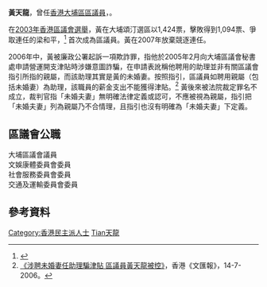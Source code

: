 '''黃天龍'''，曾任[[香港|香港]][[大埔區|大埔區]][[區議員|區議員]]，{{fact|是民主民權網絡成員|time=2008-06-20}}。

在[[2003年香港區議會選舉|2003年香港區議會選舉]]，黃在大埔頌汀選區以1,424票，擊敗得到1,094票、爭取連任的梁和平，<ref>{{cite web |url=http://www.elections.gov.hk/elections/dc2003/tc_chi/result/result_tp.html |title=存档副本 |accessdate=2008-06-20 |deadurl=yes |archiveurl=https://web.archive.org/web/20080307224835/http://www.elections.gov.hk/elections/dc2003/tc_chi/result/result_tp.html |archivedate=2008-03-07 }}</ref> 首次成為區議員。黃在2007年放棄競逐連任。

2006年中，黃被廉政公署起訴一項欺詐罪，指他於2005年2月向大埔區議會秘書處申請營運開支津貼時涉嫌意圖詐騙，在申請表訛稱他聘用的助理並非有關區議會指引所指的親屬，而該助理其實是黃的未婚妻。按照指引，區議員如聘用親屬（包括未婚妻）為助理，該職員的薪金支出不能獲得津貼。<ref>[http://paper.wenweipo.com/2006/07/14/HK0607140014.htm 《涉聘未婚妻任助理騙津貼 區議員黃天龍被控》]，香港《文匯報》，14-7-2006。</ref> 黃後來被法院裁定罪名不成立，裁判官指「未婚夫妻」無明確法律定義或認可，不應被視為親屬，指引把「未婚夫妻」列為親屬乃不合情理，且指引也沒有明確為「未婚夫妻」下定義。

==區議會公職==
大埔區議會議員<br>
文娛康體委員會委員<br>
社會服務委員會委員<br>
交通及運輸委員會委員

{{start box}}
{{s-before|[[梁和平|梁和平]]}}
{{s-title|[[大埔區議會|大埔區議會]]頌汀選區|2004年—2007年}}
{{s-after|[[譚榮勳|譚榮勳]]}}
{{end}}

==參考資料==
{{Reflist}}

{{DEFAULTSORT:Wong黃天龍}}
[[Category:香港民主派人士|Category:香港民主派人士]]
[[Category:黃姓|Tian天龍]]


{{HK-poli-bio-stub}}
